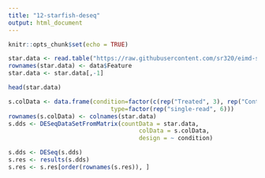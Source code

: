 ```yaml
---
title: "12-starfish-deseq"
output: html_document
---
```


```r
knitr::opts_chunk$set(echo = TRUE)
```

```r
star.data <- read.table("https://raw.githubusercontent.com/sr320/eimd-sswd/master/data/Phel_countdata.txt", header = T, sep = "\t")
rownames(star.data) <- data$Feature
star.data <- star.data[,-1]
```

```r
head(star.data)
```



```r
s.colData <- data.frame(condition=factor(c(rep("Treated", 3), rep("Control", 3))), 
                             type=factor(rep("single-read", 6)))
rownames(s.colData) <- colnames(star.data)
s.dds <- DESeqDataSetFromMatrix(countData = star.data,
                                     colData = s.colData, 
                                     design = ~ condition)
```


```r
s.dds <- DESeq(s.dds)
s.res <- results(s.dds)
s.res <- s.res[order(rownames(s.res)), ]
```

